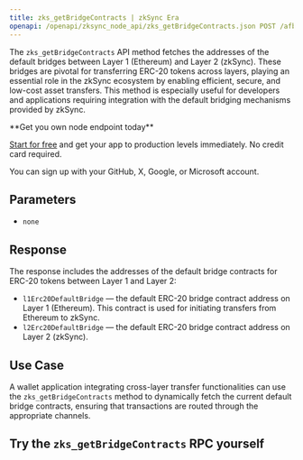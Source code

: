 ---
title: zks_getBridgeContracts | zkSync Era
openapi: /openapi/zksync_node_api/zks_getBridgeContracts.json POST /afb8312f3710a5bc469f4c87cad3a2e4
---

The `zks_getBridgeContracts` API method fetches the addresses of the default bridges between Layer 1 (Ethereum) and Layer 2 (zkSync). These bridges are pivotal for transferring ERC-20 tokens across layers, playing an essential role in the zkSync ecosystem by enabling efficient, secure, and low-cost asset transfers. This method is especially useful for developers and applications requiring integration with the default bridging mechanisms provided by zkSync.

<Check>
**Get you own node endpoint today**

[Start for free](https://console.chainstack.com/) and get your app to production levels immediately. No credit card required.

You can sign up with your GitHub, X, Google, or Microsoft account.
</Check>


## Parameters

* `none`

## Response

The response includes the addresses of the default bridge contracts for ERC-20 tokens between Layer 1 and Layer 2:

* `l1Erc20DefaultBridge` — the default ERC-20 bridge contract address on Layer 1 (Ethereum). This contract is used for initiating transfers from Ethereum to zkSync.
* `l2Erc20DefaultBridge` — the default ERC-20 bridge contract address on Layer 2 (zkSync).

## Use Case

A wallet application integrating cross-layer transfer functionalities can use the `zks_getBridgeContracts` method to dynamically fetch the current default bridge contracts, ensuring that transactions are routed through the appropriate channels.

## **Try the** `zks_getBridgeContracts` **RPC yourself**